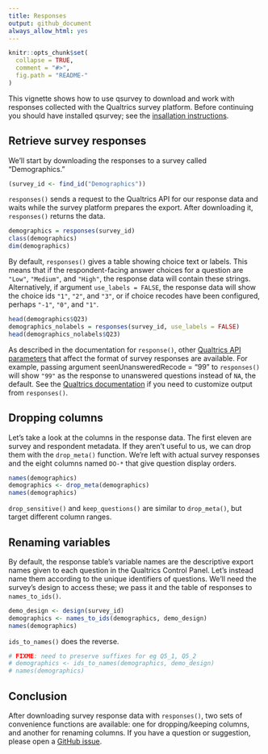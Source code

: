 ```yaml
---
title: Responses
output: github_document
always_allow_html: yes
---
```


```r
knitr::opts_chunk$set(
  collapse = TRUE,
  comment = "#>",
  fig.path = "README-"
)
```

This vignette shows how to use qsurvey to download and work with responses
collected with the Qualtrics survey platform. Before continuing you should have
installed qsurvey; see the [insallation
instructions](http://jdunham.io/qsurvey/).


## Retrieve survey responses

We'll start by downloading the responses to a survey called "Demographics."

```r
(survey_id <- find_id("Demographics"))
```

`responses()` sends a request to the Qualtrics API for our response data and
waits while the survey platform prepares the export. After downloading it,
`responses()` returns the data.

```r
demographics = responses(survey_id)
class(demographics)
dim(demographics)
```

By default, `responses()` gives a table showing choice text or labels. This
means that if the respondent-facing answer choices for a question are `"Low"`,
`"Medium"`, and `"High"`, the response data will contain these strings.
Alternatively, if argument `use_labels = FALSE`, the response data will show
the choice ids `"1"`, `"2"`, and `"3"`, or if choice recodes have been
configured, perhaps `"-1"`, `"0"`, and `"1"`.

```r
head(demographics$Q23)
demographics_nolabels = responses(survey_id, use_labels = FALSE)
head(demographics_nolabels$Q23)
```

As described in the documentation for `response()`, other [Qualtrics API
parameters](https://api.qualtrics.com/docs/json) that affect the format of
survey responses are available. For example, passing argument
seenUnansweredRecode = "99" to `responses()` will show `"99"` as the response to
unanswered questions instead of `NA`, the default. See the [Qualtrics
documentation](https://api.qualtrics.com/docs/json) if you need to customize
output from `responses()`.


## Dropping columns

Let's take a look at the columns in the response data. The first eleven are
survey and respondent metadata. If they aren't useful to us, we can drop them
with the `drop_meta()` function. We're left with actual survey responses and the
eight columns named `DO-*` that give question display orders. 

```r
names(demographics)
demographics <- drop_meta(demographics)
names(demographics)
```

`drop_sensitive()` and `keep_questions()` are similar to `drop_meta()`, but
target different column ranges.


## Renaming variables

By default, the response table's variable names are the descriptive export names
given to each question in the Qualtrics Control Panel. Let's instead name them
according to the unique identifiers of questions. We'll need the survey's design
to access these; we pass it and the table of responses to `names_to_ids()`.

```r
demo_design <- design(survey_id)
demographics <- names_to_ids(demographics, demo_design)
names(demographics)
```

`ids_to_names()` does the reverse.

```r
# FIXME: need to preserve suffixes for eg Q5_1, Q5_2   
# demographics <- ids_to_names(demographics, demo_design)
# names(demographics)
```


## Conclusion

After downloading survey response data with `responses()`, two sets of
convenience functions are available: one for dropping/keeping columns, and
another for renaming columns. If you have a question or suggestion, please open
a [GitHub issue](https://github.com/jamesdunham/qsurvey/issues).
